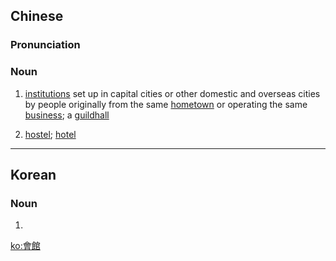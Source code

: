 {{also|会館|会馆}}
==Chinese==
{{zh-forms|s=会馆}}

===Pronunciation===
{{zh-pron
|m=huìguǎn
|c=wui6 gun2
|mn=hōe-koán
|cat=n
}}

===Noun===
{{zh-noun}}

# [[institution]]s set up in capital cities or other domestic and overseas cities by people originally from the same [[hometown]] or operating the same [[business]]; a [[guildhall]]
# {{lb|zh|Taiwan}} [[hostel]]; [[hotel]]

----

==Korean==
{{ko-hanjatab}}

===Noun===
{{ko-noun|hj|hangeul=회관}}

# {{hanja form of|회관|[[hall]], meeting hall}}

[[ko:會館]]